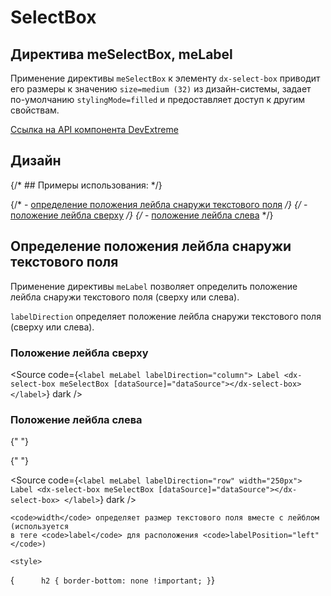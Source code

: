 
<Meta name="SelectBox Documentation" of={selectBoxStories} />

# SelectBox

## Директива meSelectBox, meLabel

Применение директивы <code>meSelectBox</code> к элементу <code>dx-select-box</code> приводит его размеры
к значению <code>size=medium (32)</code> из дизайн-системы, задает по-умолчанию <code>stylingMode=filled</code> и предоставляет доступ к другим свойствам.

[Ссылка на API компонента DevExtreme](https://js.devexpress.com/Angular/Documentation/ApiReference/UI_Components/dxSelectBox/)

<Story of={selectBoxStories.Default} />

<Controls of={selectBoxStories.Default} />

<Source of={selectBoxStories.Default} dark />

## Дизайн

<Figma
  height="50%"
  collapsable
  defaultCollapsed
  url="https://www.figma.com/design/S2KXryEyWLA9cplaicYrVn/Components?node-id=333-2185&t=gC6C40DcbGAFZEUK-0"
/>

{/* ## Примеры использования: */}

{/* - [определение положения лейбла снаружи текстового поля](#определение-положения-лейбла-снаружи-текстового-поля) */}
{/* - [положение лейбла сверху](#положение-лейбла-сверху) */}
{/* - [положение лейбла слева](#положение-лейбла-слева) */}

## Определение положения лейбла снаружи текстового поля

Применение директивы <code>meLabel</code> позволяет определить положение лейбла снаружи текстового поля (сверху или слева).

<code>labelDirection</code> определяет положение лейбла снаружи текстового поля (сверху
или слева).

### Положение лейбла сверху

<Story of={selectBoxStories.WithLabelColumn} />

<Source
  code={`<label meLabel labelDirection="column">
    Label
    <dx-select-box meSelectBox [dataSource]="dataSource"></dx-select-box>
</label>`}
  dark
/>

### Положение лейбла слева

{" "}

<Story of={selectBoxStories.WithLabelRow} />

{" "}

<Source
  code={`<label meLabel labelDirection="row" width="250px">
    Label
    <dx-select-box meSelectBox [dataSource]="dataSource"></dx-select-box>
    </label>`}
  dark
/>

    <code>width</code> определяет размер текстового поля вместе с лейблом (используется
    в теге <code>label</code> для расположения <code>labelPosition="left"</code>)

    <style>

{`      h2 {
        border-bottom: none !important;
    }`}

</style>
